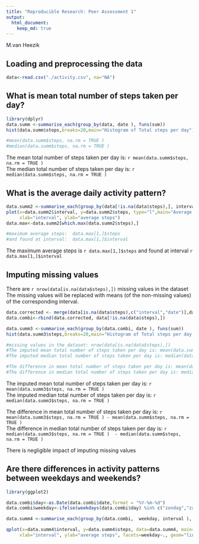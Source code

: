 ```yaml
---
title: "Reproducible Research: Peer Assessment 1"
output: 
  html_document:
    keep_md: true
---
```

M.van Heezik

## Loading and preprocessing the data
```r
data<-read.csv("./activity.csv", na="NA")
```

## What is mean total number of steps taken per day?
```r
library(dplyr)
data.summ <-summarise_each(group_by(data, date ), funs(sum))
hist(data.summ$steps,breaks=20,main="Histogram of Total steps per day")

#mean(data.summ$steps, na.rm = TRUE )
#median(data.summ$steps, na.rm = TRUE )

```
The mean total number of steps taken per day is: `r mean(data.summ$steps, na.rm = TRUE )`  
The median total number of steps taken per day is: `r median(data.summ$steps, na.rm = TRUE )`

## What is the average daily activity pattern?
```r
data.summ2 <-summarise_each(group_by(data[!is.na(data$steps),], interval ), funs(mean))
plot(x=data.summ2$interval, y=data.summ2$steps, type="l",main="Average steps per interval",
     xlab="interval", ylab="average steps")
data.max<-data.summ2[which.max(data.summ2$steps),]

#maximum average steps:  data.max[1,]$steps
#and found at interval:  data.max[1,]$interval

```

The maximum average steps is `r data.max[1,]$steps` and found at interval `r data.max[1,]$interval`


## Imputing missing values

There are `r nrow(data[is.na(data$steps),])` missing values in the dataset  
The missing values will be replaced with means (of the non-missing values) of the corresponding interval.


```r
data.corrected <- merge(data[is.na(data$steps),c("interval","date")],data.summ[,c("interval","steps")],by="interval")
data.combi<-rbind(data.corrected, data[!is.na(data$steps),])

data.summ3 <-summarise_each(group_by(data.combi, date ), funs(sum))
hist(data.summ3$steps,breaks=20,main="Histogram of Total steps per day (imputed data)")

#missing values in the dataset: nrow(data[is.na(data$steps),])
#The imputed mean total number of steps taken per day is: mean(data.summ3$steps, na.rm = TRUE )
#The imputed median total number of steps taken per day is: median(data.summ3$steps, na.rm = TRUE )

#The difference in mean total number of steps taken per day is: mean(data.summ3$steps, na.rm = TRUE ) - mean(data.summ$steps, na.rm = TRUE )`  
#The difference in median total number of steps taken per day is: median(data.summ3$steps, na.rm = TRUE )  - median(data.summ$steps, na.rm = TRUE )

```


The imputed mean total number of steps taken per day is: `r mean(data.summ3$steps, na.rm = TRUE )`  
The imputed median total number of steps taken per day is: `r median(data.summ3$steps, na.rm = TRUE )`

The difference in mean total number of steps taken per day is: `r mean(data.summ3$steps, na.rm = TRUE ) - mean(data.summ$steps, na.rm = TRUE )`  
The difference in median total number of steps taken per day is: `r median(data.summ3$steps, na.rm = TRUE )  - median(data.summ$steps, na.rm = TRUE )`  

There is negligible impact of imputing missing values

## Are there differences in activity patterns between weekdays and weekends?
```r
library(ggplot2)

data.combi$day<-as.Date(data.combi$date,format = "%Y-%m-%d")
data.combi$weekday<-ifelse(weekdays(data.combi$day) %in% c("zondag","zaterdag"),"Weekend", "Weekday")

data.summ4 <-summarise_each(group_by(data.combi,  weekday, interval ), funs(mean))

qplot(x=data.summ4$interval, y=data.summ4$steps, data=data.summ4, main="Average steps per interval",
     xlab="interval", ylab="average steps", facets=weekday~., geom="line")
```
